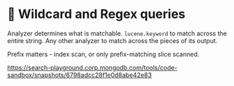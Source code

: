 # 📘 Wildcard and Regex queries

Analyzer determines what is matchable. 
`lucene.keyword` to match across the entire string.
Any other analyzer to match across the pieces of
its output.

Prefix matters - index scan, or only prefix-matching
slice scanned.

https://search-playground.corp.mongodb.com/tools/code-sandbox/snapshots/6798adcc28f1e0d8abe42e83
